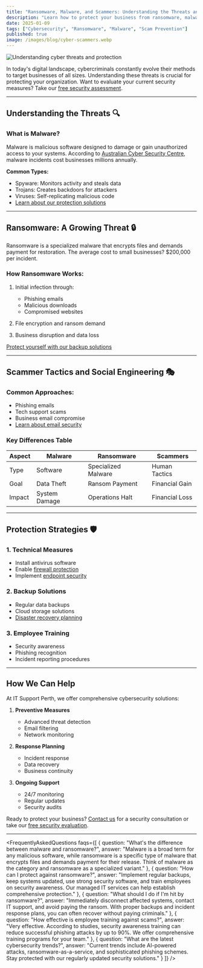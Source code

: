 ```yaml
---
title: "Ransomware, Malware, and Scammers: Understanding the Threats and Protecting Your Business - 2025 Guide"
description: "Learn how to protect your business from ransomware, malware, and scammers. Discover key differences between cyber threats and implement effective security measures to safeguard your systems."
date: 2025-01-09
tags: ["Cybersecurity", "Ransomware", "Malware", "Scam Prevention"]
published: true
image: /images/blog/cyber-scammers.webp
---
```


<Image
    src="/images/blog/cyber-threats.webp"
    alt="Understanding cyber threats and protection"
    layout="responsive"
    width={800}
    height={600}
    className="rounded-lg w-full py-5"
/>

In today's digital landscape, cybercriminals constantly evolve their methods to target businesses of all sizes. Understanding these threats is crucial for protecting your organization. Want to evaluate your current security measures? Take our [free security assessment](/services-and-solutions/it-security-solutions#free-security-assessment).

---

## Understanding the Threats 🔍

### What is Malware?
Malware is malicious software designed to damage or gain unauthorized access to your systems. According to <a href="https://www.cyber.gov.au/acsc/view-all-content/threats/malware" target="_blank" rel="noopener noreferrer">Australian Cyber Security Centre</a>, malware incidents cost businesses millions annually.

**Common Types:**
- Spyware: Monitors activity and steals data
- Trojans: Creates backdoors for attackers
- Viruses: Self-replicating malicious code
- [Learn about our protection solutions](/services-and-solutions/it-security-solutions)

---

## Ransomware: A Growing Threat 🔒

Ransomware is a specialized malware that encrypts files and demands payment for restoration. The average cost to small businesses? $200,000 per incident.

### How Ransomware Works:
1. Initial infection through:
   - Phishing emails
   - Malicious downloads
   - Compromised websites

2. File encryption and ransom demand
3. Business disruption and data loss

[Protect yourself with our backup solutions](/services-and-solutions/backup-and-disaster-recovery-solutions)

---

## Scammer Tactics and Social Engineering 🎭

### Common Approaches:
- Phishing emails
- Tech support scams
- Business email compromise
- [Learn about email security](/services-and-solutions/it-security-solutions)

### Key Differences Table

| Aspect | Malware | Ransomware | Scammers |
|--------|---------|------------|-----------|
| Type | Software | Specialized Malware | Human Tactics |
| Goal | Data Theft | Ransom Payment | Financial Gain |
| Impact | System Damage | Operations Halt | Financial Loss |

---

## Protection Strategies 🛡️

### 1. Technical Measures
- Install antivirus software
- Enable [firewall protection](/services-and-solutions/firewall-service)
- Implement [endpoint security](/services-and-solutions/managed-it-services-provider)

### 2. Backup Solutions
- Regular data backups
- Cloud storage solutions
- [Disaster recovery planning](/services-and-solutions/backup-and-disaster-recovery-solutions)

### 3. Employee Training
- Security awareness
- Phishing recognition
- Incident reporting procedures

---

## How We Can Help

At IT Support Perth, we offer comprehensive cybersecurity solutions:

1. **Preventive Measures**
   - Advanced threat detection
   - Email filtering
   - Network monitoring

2. **Response Planning**
   - Incident response
   - Data recovery
   - Business continuity

3. **Ongoing Support**
   - 24/7 monitoring
   - Regular updates
   - Security audits

Ready to protect your business? [Contact us](/contact-us) for a security consultation or take our [free security evaluation](/services-and-solutions/it-security-solutions#free-security-assessment).

---

<FrequentlyAskedQuestions faqs={[
  {
    question: "What's the difference between malware and ransomware?",
    answer: "Malware is a broad term for any malicious software, while ransomware is a specific type of malware that encrypts files and demands payment for their release. Think of malware as the category and ransomware as a specialized variant."
  },
  {
    question: "How can I protect against ransomware?",
    answer: "Implement regular backups, keep systems updated, use strong security software, and train employees on security awareness. Our managed IT services can help establish comprehensive protection."
  },
  {
    question: "What should I do if I'm hit by ransomware?",
    answer: "Immediately disconnect affected systems, contact IT support, and avoid paying the ransom. With proper backups and incident response plans, you can often recover without paying criminals."
  },
  {
    question: "How effective is employee training against scams?",
    answer: "Very effective. According to studies, security awareness training can reduce successful phishing attacks by up to 90%. We offer comprehensive training programs for your team."
  },
  {
    question: "What are the latest cybersecurity trends?",
    answer: "Current trends include AI-powered attacks, ransomware-as-a-service, and sophisticated phishing schemes. Stay protected with our regularly updated security solutions."
  }
]} /> 